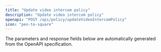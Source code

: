 ```yaml
---
title: "Update video intercom policy"
description: "Update video intercom policy"
openapi: "POST /api/policy/updateVideoIntercomPolicy"
icon: "pen-to-square"
---
```


<Note>
The parameters and response fields below are automatically generated from the OpenAPI specification.
</Note>
